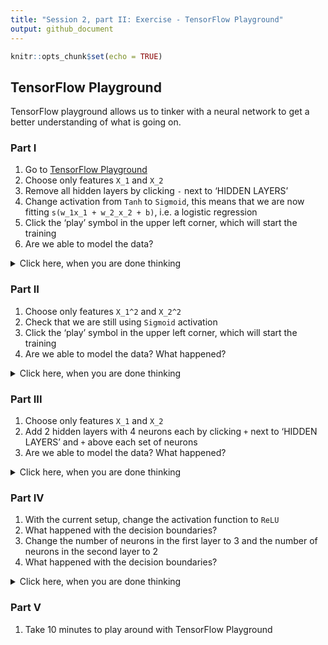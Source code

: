 ```yaml
---
title: "Session 2, part II: Exercise - TensorFlow Playground"
output: github_document
---
```


```r
knitr::opts_chunk$set(echo = TRUE)
```

## TensorFlow Playground

TensorFlow playground allows us to tinker with a neural network to get a better understanding of what is going on.

### Part I
1. Go to [TensorFlow Playground](https://playground.tensorflow.org)
2. Choose only features `X_1` and `X_2`
3. Remove all hidden layers by clicking `-` next to 'HIDDEN LAYERS'
4. Change activation from `Tanh` to `Sigmoid`, this means that we are now fitting `s(w_1x_1 + w_2_x_2 + b)`, i.e. a logistic regression
5. Click the 'play' symbol in the upper left corner, which will start the training
6. Are we able to model the data?

<details><summary>Click here, when you are done thinking</summary>
No, if you look at the data on the right, it's evident that a sigmoid function on untransformed input variables will not be able to create the needed discrimination
</details>

### Part II
1. Choose only features `X_1^2` and `X_2^2`
2. Check that we are still using `Sigmoid` activation
3. Click the 'play' symbol in the upper left corner, which will start the training
4. Are we able to model the data? What happened?

<details><summary>Click here, when you are done thinking</summary>
What happened here, was that we used our experience to look at the data and then transform the input variables. This is known as feature engineering.
</details>

### Part III
1. Choose only features `X_1` and `X_2`
2. Add 2 hidden layers with 4 neurons each by clicking `+` next to 'HIDDEN LAYERS' and `+` above each set of neurons
3. Are we able to model the data? What happened?

<details><summary>Click here, when you are done thinking</summary>
What happened here, was that by adding complexicity to our model, we are now able to approximate the transformed variables we were working with in part II. The idea here being that in complex systems, often it is not clear if and how you need to transform your variables and the ANN will take care of that.
</details>

### Part IV

1. With the current setup, change the activation function to `ReLU`
2. What happened with the decision boundaries?
3. Change the number of neurons in the first layer to 3 and the number of neurons in the second layer to 2
2. What happened with the decision boundaries?

<details><summary>Click here, when you are done thinking</summary>
Sigmoid activation has the problem, that with small and large values, the gradient is close to zero, meaning that weights change very little. When using `ReLU` activation, this is no longer an issue and the model converges much more efficient with fewer epochs. From the decision bounadaries, you can see, that using the `ReLU` function corresponds to creating decision boundaries by joining linear segments and adding more neurons corresponds to adding more linear segments to perform the discrimination.
</details>

### Part V

1. Take 10 minutes to play around with TensorFlow Playground
